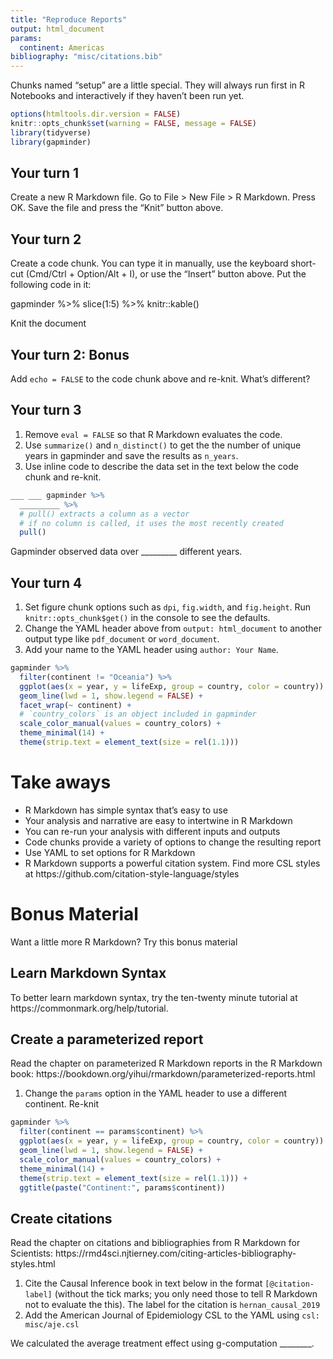 ```yaml
---
title: "Reproduce Reports"
output: html_document
params: 
  continent: Americas
bibliography: "misc/citations.bib"
---
```


Chunks named "setup" are a little special. They will always run first in R Notebooks and interactively if they haven't been run yet.

```r
options(htmltools.dir.version = FALSE)
knitr::opts_chunk$set(warning = FALSE, message = FALSE)
library(tidyverse)
library(gapminder)
```

## Your turn 1

Create a new R Markdown file. Go to File > New File > R Markdown. Press OK. Save the file and press the "Knit" button above.

## Your turn 2

Create a code chunk. You can type it in manually, use the keyboard short-cut (Cmd/Ctrl + Option/Alt + I), or use the "Insert" button above. Put the following code in it:

gapminder %>% 
  slice(1:5) %>% 
  knitr::kable()
  
Knit the document

## Your turn 2: Bonus
  
Add `echo = FALSE` to the code chunk above and re-knit. What's different?

## Your turn 3

1. Remove `eval = FALSE` so that R Markdown evaluates the code.
2. Use `summarize()` and `n_distinct()` to get the the number of unique years in gapminder and save the results as `n_years`.
3. Use inline code to describe the data set in the text below the code chunk and re-knit.

```r
___ ___ gapminder %>% 
  _________ %>% 
  # pull() extracts a column as a vector
  # if no column is called, it uses the most recently created
  pull()
```

Gapminder observed data over _________ different years.


## Your turn 4

1. Set figure chunk options such as `dpi`, `fig.width`, and `fig.height`. Run `knitr::opts_chunk$get()` in the console to see the defaults.
2. Change the YAML header above from `output: html_document` to another output type like `pdf_document` or `word_document`.
3. Add your name to the YAML header using `author: Your Name`.

```r
gapminder %>% 
  filter(continent != "Oceania") %>% 
  ggplot(aes(x = year, y = lifeExp, group = country, color = country)) +
  geom_line(lwd = 1, show.legend = FALSE) + 
  facet_wrap(~ continent) +
  # `country_colors` is an object included in gapminder
  scale_color_manual(values = country_colors) + 
  theme_minimal(14) + 
  theme(strip.text = element_text(size = rel(1.1)))
```

# Take aways

* R Markdown has simple syntax that's easy to use
* Your analysis and narrative are easy to intertwine in R Markdown
* You can re-run your analysis with different inputs and outputs
* Code chunks provide a variety of options to change the resulting report
* Use YAML to set options for R Markdown
* R Markdown supports a powerful citation system. Find more CSL styles at https://github.com/citation-style-language/styles

# Bonus Material

Want a little more R Markdown? Try this bonus material

## Learn Markdown Syntax
To better learn markdown syntax, try the ten-twenty minute tutorial at https://commonmark.org/help/tutorial. 

## Create a parameterized report

Read the chapter on parameterized R Markdown reports in the R Markdown book: https://bookdown.org/yihui/rmarkdown/parameterized-reports.html

1. Change the `params` option in the YAML header to use a different continent. Re-knit

```r
gapminder %>% 
  filter(continent == params$continent) %>% 
  ggplot(aes(x = year, y = lifeExp, group = country, color = country)) +
  geom_line(lwd = 1, show.legend = FALSE) + 
  scale_color_manual(values = country_colors) +
  theme_minimal(14) + 
  theme(strip.text = element_text(size = rel(1.1))) +
  ggtitle(paste("Continent:", params$continent))
```

## Create citations

Read the chapter on citations and bibliographies from R Markdown for Scientists: https://rmd4sci.njtierney.com/citing-articles-bibliography-styles.html

1. Cite the Causal Inference book in text below in the format ```[@citation-label]``` (without the tick marks; you only need those to tell R Markdown not to evaluate the this). The label for the citation is `hernan_causal_2019`
2. Add the American Journal of Epidemiology CSL to the YAML using `csl: misc/aje.csl`

We calculated the average treatment effect using g-computation ________.


